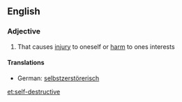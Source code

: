 ==English==

===Adjective===
{{en-adj|pos=[[self]]-[[destructive]]}}

# That causes [[injury]] to oneself or [[harm]] to ones interests

====Translations====
{{trans-top|that causes injury to oneself or harm to ones interests}}
*German: [[selbstzerstörerisch]]
{{trans-mid}}
{{trans-bottom}}

[[et:self-destructive]]